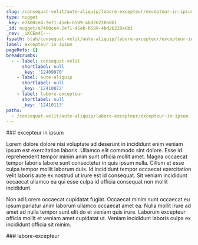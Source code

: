 ```yaml
---
slug: /consequat-velit/aute-aliquip/labore-excepteur/excepteur-in-ipsum
type: nugget
_key: e7400ce4-2e71-45eb-b589-4bd26228a8b1
_id: nugget/e7400ce4-2e71-45eb-b589-4bd26228a8b1
_rev: _iKCEm4C---
fspath: blah/consequat-velit/aute-aliquip/labore-excepteur/excepteur-in-ipsum.md
label: excepteur in ipsum
pageRefs: {}
breadcrumbs:
  - - label: consequat-velit
      shortlabel: null
      _key: '12409970'
    - label: aute-aliquip
      shortlabel: null
      _key: '12410072'
    - label: labore-excepteur
      shortlabel: null
      _key: '12410113'
paths:
  - /consequat-velit/aute-aliquip/labore-excepteur/excepteur-in-ipsum
---
```


<NuggetArea>
<Nugget slug="/consequat-velit/aute-aliquip/labore-excepteur/excepteur-in-ipsum" type="nugget" _key="e7400ce4-2e71-45eb-b589-4bd26228a8b1" _id="nugget/e7400ce4-2e71-45eb-b589-4bd26228a8b1" _rev="_iKCEm4C---" fspath="blah/consequat-velit/aute-aliquip/labore-excepteur/excepteur-in-ipsum.md" label="excepteur in ipsum" paths="/consequat-velit/aute-aliquip/labore-excepteur/excepteur-in-ipsum">
<NuggetBody>
### excepteur in ipsum

Lorem dolore dolore nisi voluptate ad deserunt in incididunt enim veniam ipsum est exercitation laboris. Ullamco elit commodo sint dolore. Esse id reprehenderit tempor minim anim sunt officia mollit amet. Magna occaecat tempor laboris labore sunt consectetur in quis ipsum nulla. Cillum et esse culpa tempor mollit laborum duis. Id incididunt tempor occaecat exercitation velit laboris aute ex nostrud ut irure est id consequat. Sit veniam incididunt occaecat ullamco ea qui esse culpa id officia consequat non mollit incididunt.

Non ad Lorem occaecat cupidatat fugiat. Occaecat minim sunt occaecat eu ipsum pariatur anim laborum ullamco occaecat amet ea. Nulla mollit irure ad amet ad nulla tempor sunt elit do et veniam quis irure. Laborum excepteur officia mollit et veniam amet cupidatat ut. Veniam incididunt laboris culpa ex incididunt officia sit minim.

</NuggetBody>
<Breadcrumbs>
<Crumbs>
<Crumb _key="12409970" label="consequat-velit" /><Crumb _key="12410072" label="aute-aliquip" /><Crumb _key="12410113" label="labore-excepteur" />
</Crumbs>
</Breadcrumbs>
</Nugget>

<NuggetsInbound>
</NuggetsInbound>
<NuggetsOutbound>
</NuggetsOutbound>
</NuggetArea>
<PassagesInbound>
<Passage direction="inbound" type="passage" _key="12410113" _id="passage/12410113" _rev="_iKCEm4----" label="labore-excepteur" passage="labore-excepteur" fspath="blah/consequat-velit/aute-aliquip/labore-excepteur" paths="/consequat-velit/aute-aliquip/labore-excepteur" slug="/consequat-velit/aute-aliquip/labore-excepteur">
<NuggetBody>
### labore-excepteur

</NuggetBody>
<Breadcrumbs>
<Crumbs>
<Crumb _key="12409970" label="consequat-velit" /><Crumb _key="12410072" label="aute-aliquip" />
</Crumbs>
</Breadcrumbs>
</Passage>

</PassagesInbound>
<PassagesOutbound>
</PassagesOutbound>
